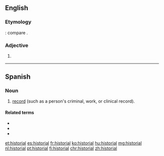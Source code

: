 ==English==

===Etymology===
{{etyl|la|en}} {{lena}} {{m|la|historialis}}: compare {{cog|fr|historial}}.

===Adjective===
{{en-adj}}

# {{obsolete form of|historical|lang=en}}
#: {{rfquotek|Chaucer}}

{{Webster 1913}}

----

==Spanish==

===Noun===
{{es-noun|m|es}}

# [[record]] (such as a person's criminal, work, or clinical record).

====Related terms====
* {{l|es|historia}}
* {{l|es|historico}}
* {{l|es|histriador}}

[[et:historial]]
[[es:historial]]
[[fr:historial]]
[[ko:historial]]
[[hu:historial]]
[[mg:historial]]
[[nl:historial]]
[[pt:historial]]
[[fi:historial]]
[[chr:historial]]
[[zh:historial]]